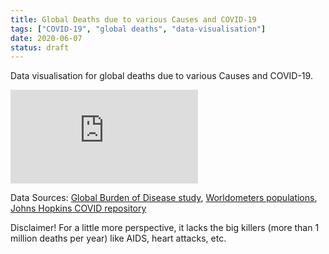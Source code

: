 ```yaml
---
title: Global Deaths due to various Causes and COVID-19
tags: ["COVID-19", "global deaths", "data-visualisation"]
date: 2020-06-07
status: draft
---
```


Data visualisation for global deaths due to various Causes and COVID-19.

<Embed
    src="https://flo.uri.sh/visualisation/2958922/embed"
/>

Data Sources: [Global Burden of Disease study](http://ghdx.healthdata.org/), [Worldometers populations](https://www.worldometers.info/population/), [Johns Hopkins COVID repository](https://github.com/CSSEGISandData/COVID-19)


Disclaimer! For a little more perspective, it lacks the big killers (more than 1 million deaths per year) like AIDS, heart attacks, etc.
